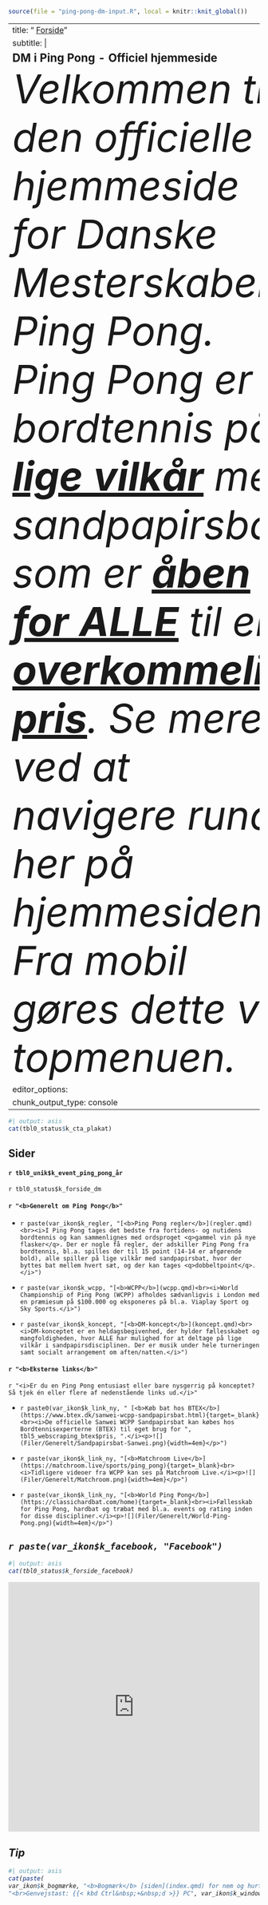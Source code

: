 ```r
source(file = "ping-pong-dm-input.R", local = knitr::knit_global())
```

---
title: "<iconify-icon icon=mdi:home></iconify-icon> <u>Forside</u>"
subtitle: |
  <b style=font-size:140%>DM i Ping Pong - Officiel hjemmeside</b><br><i style=font-size:80>Velkommen til den officielle hjemmeside for Danske Mesterskaber i Ping Pong. Ping Pong er bordtennis på <b><u>lige vilkår</u></b> med sandpapirsbat, som er <b><u>åben for ALLE</u></b> til en <b><u>overkommelig pris</u></b>. Se mere ved at navigere rundt her på hjemmesiden. Fra mobil gøres dette via topmenuen.</i>
editor_options: 
  chunk_output_type: console
---

```r
#| output: asis
cat(tbl0_status$k_cta_plakat)
```

::: callout-tip
## Sider

::: grid
::: {.g-col-12 .g-col-md-4}
#### **`r tbl0_unik$k_event_ping_pong_år`**

`r tbl0_status$k_forside_dm`
:::

::: {.g-col-12 .g-col-md-4}
#### `r "<b>Generelt om Ping Pong</b>"`

-   `r paste(var_ikon$k_regler, "[<b>Ping Pong regler</b>](regler.qmd)<br><i>I Ping Pong tages det bedste fra fortidens- og nutidens bordtennis og kan sammenlignes med ordsproget <q>gammel vin på nye flasker</q>. Der er nogle få regler, der adskiller Ping Pong fra bordtennis, bl.a. spilles der til 15 point (14-14 er afgørende bold), alle spiller på lige vilkår med sandpapirsbat, hvor der byttes bat mellem hvert sæt, og der kan tages <q>dobbeltpoint</q>.</i>")`

-   `r paste(var_ikon$k_wcpp, "[<b>WCPP</b>](wcpp.qmd)<br><i>World Championship of Ping Pong (WCPP) afholdes sædvanligvis i London med en præmiesum på $100.000 og eksponeres på bl.a. Viaplay Sport og Sky Sports.</i>")`

-   `r paste(var_ikon$k_koncept, "[<b>DM-koncept</b>](koncept.qmd)<br><i>DM-konceptet er en heldagsbegivenhed, der hylder fællesskabet og mangfoldigheden, hvor ALLE har mulighed for at deltage på lige vilkår i sandpapirsdisciplinen. Der er musik under hele turneringen samt socialt arrangement om aften/natten.</i>")`
:::

::: {.g-col-12 .g-col-md-4}
#### `r "<b>Eksterne links</b>"`

`r "<i>Er du en Ping Pong entusiast eller bare nysgerrig på konceptet? Så tjek én eller flere af nedenstående links ud.</i>"`

-   `r paste0(var_ikon$k_link_ny, " [<b>Køb bat hos BTEX</b>](https://www.btex.dk/sanwei-wcpp-sandpapirsbat.html){target=_blank}<br><i>De officielle Sanwei WCPP Sandpapirsbat kan købes hos Bordtennisexperterne (BTEX) til eget brug for ", tbl5_webscraping_btex$pris, ".</i><p>![](Filer/Generelt/Sandpapirsbat-Sanwei.png){width=4em}</p>")`

-   `r paste(var_ikon$k_link_ny, "[<b>Matchroom Live</b>](https://matchroom.live/sports/ping_pong){target=_blank}<br><i>Tidligere videoer fra WCPP kan ses på Matchroom Live.</i><p>![](Filer/Generelt/Matchroom.png){width=4em}</p>")`

-   `r paste(var_ikon$k_link_ny, "[<b>World Ping Pong</b>](https://classichardbat.com/home){target=_blank}<br><i>Fællesskab for Ping Pong, hardbat og træbat med bl.a. events og rating inden for disse discipliner.</i><p>![](Filer/Generelt/World-Ping-Pong.png){width=4em}</p>")`
:::
:::
:::

::: {.callout-note style="font-style:italic" icon="false"}
## `r paste(var_ikon$k_facebook, "Facebook")`

```r
#| output: asis
cat(tbl0_status$k_forside_facebook)
```
:::

```{=html}
<iframe src="https://www.facebook.com/plugins/page.php?href=https://www.facebook.com/{{< var var.facebook_side_id >}}&tabs=timeline,events,messages&width=320&" width="100%" height="500" style="border:none;overflow:hidden" scrolling="no" frameborder="0" allowfullscreen="true" allow="autoplay;clipboard-write;encrypted-media;picture-in-picture;web-share"></iframe>
```
::: {.callout-tip style="font-style:italic"}
## Tip

```r
#| output: asis
cat(paste(
var_ikon$k_bogmærke, "<b>Bogmærk</b> [siden](index.qmd) for nem og hurtig adgang.",
"<br>Genvejstast: {{< kbd Ctrl&nbsp;+&nbsp;d >}} PC", var_ikon$k_windows, "∙ {{< kbd ⌘&nbsp;+&nbsp;d >}} Mac", var_ikon$k_mac))
```
:::
